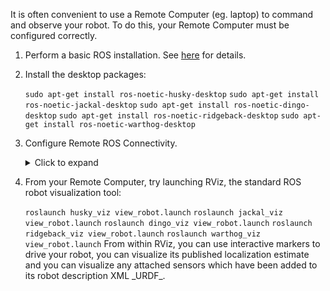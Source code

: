 
It is often convenient to use a Remote Computer (eg. laptop) to command and observe your robot. To do this, your
Remote Computer must be configured correctly.

1. Perform a basic ROS installation. See [here](http://wiki.ros.org/noetic/Installation/Ubuntu) for details.

2. Install the desktop packages:

   <Tabs groupId="ros_versions">
     <TabItem
       value="husky"
       label="Husky"
       default
     >
       <code>sudo apt-get install ros-noetic-husky-desktop</code>
     </TabItem>
     <TabItem
       value="jackal"
       label="Jackal"
     >
       <code>sudo apt-get install ros-noetic-jackal-desktop</code>
     </TabItem>
     <TabItem
       value="dingo"
       label="Dingo"
     >
       <code>sudo apt-get install ros-noetic-dingo-desktop</code>
     </TabItem>
     <TabItem
       value="ridgeback"
       label="Ridgeback"
     >
       <code>sudo apt-get install ros-noetic-ridgeback-desktop</code>
     </TabItem>
     <TabItem
       value="warthog"
       label="Warthog"
     >
       <code>sudo apt-get install ros-noetic-warthog-desktop</code>
     </TabItem>
   </Tabs>

3. Configure Remote ROS Connectivity.

   <details>
     <summary>Click to expand</summary>
     <p>
       <ComponentRemoteRosConnectivity />
     </p>
   </details>

4. From your Remote Computer, try launching RViz, the standard ROS robot visualization tool:

   <Tabs groupId="ros_versions">
     <TabItem
       value="husky"
       label="Husky"
       default
     >
       <code>roslaunch husky_viz view_robot.launch</code>
     </TabItem>
     <TabItem
       value="jackal"
       label="Jackal"
     >
       <code>roslaunch jackal_viz view_robot.launch</code>
     </TabItem>
     <TabItem
       value="dingo"
       label="Dingo"
     >
       <code>roslaunch dingo_viz view_robot.launch</code>
     </TabItem>
     <TabItem
       value="ridgeback"
       label="Ridgeback"
     >
       <code>roslaunch ridgeback_viz view_robot.launch</code>
     </TabItem>
     <TabItem
       value="warthog"
       label="Warthog"
     >
       <code>roslaunch warthog_viz view_robot.launch</code>
     </TabItem>
   </Tabs>
   From within RViz, you can use interactive markers to drive your robot, you can visualize its published localization estimate and you can visualize any attached sensors which have been added to its robot description XML _URDF_.

